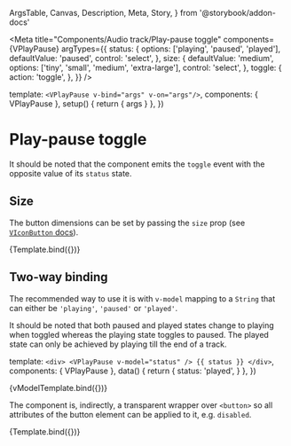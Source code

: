   ArgsTable,
  Canvas,
  Description,
  Meta,
  Story,
} from '@storybook/addon-docs'


<Meta
  title="Components/Audio track/Play-pause toggle"
  components={VPlayPause}
  argTypes={{
    status: {
      options: ['playing', 'paused', 'played'],
      defaultValue: 'paused',
      control: 'select',
    },
    size: {
      defaultValue: 'medium',
      options: ['tiny', 'small', 'medium', 'extra-large'],
      control: 'select',
    },
    toggle: {
      action: 'toggle',
    },
  }}
/>

  template: `<VPlayPause v-bind="args" v-on="args"/>`,
  components: { VPlayPause },
  setup() {
    return { args }
  },
})

# Play-pause toggle

<Description of={VPlayPause} />

<ArgsTable of={VPlayPause} />

It should be noted that the component emits the `toggle` event with the opposite
value of its `status` state.

## Size

The button dimensions can be set by passing the
`size` prop (see
[`VIconButton` docs](?path=/docs/components-viconbutton--default-story)).

<Canvas>
  <Story
    name="Default"
    args={{
      status: 'playing',
      size: 'large',
    }}
  >
    {Template.bind({})}
  </Story>
</Canvas>

## Two-way binding

The recommended way to use it is with `v-model` mapping to a `String` that can
either be `'playing'`, `'paused'` or `'played'`.

It should be noted that both paused and played states change to playing when
toggled whereas the playing state toggles to paused. The played state can only
be achieved by playing till the end of a track.

  template: `
    <div>
      <VPlayPause v-model="status" />
      {{ status }}
    </div>
  `,
  components: { VPlayPause },
  data() {
    return {
      status: 'played',
    }
  },
})

<Canvas>
  <Story name="v-model">{vModelTemplate.bind({})}</Story>
</Canvas>

The component is, indirectly, a transparent wrapper over `<button>` so all
attributes of the button element can be applied to it, e.g. `disabled`.

<Canvas>
  <Story
    name="Disabled"
    args={{
      disabled: true,
    }}
  >
    {Template.bind({})}
  </Story>
</Canvas>
